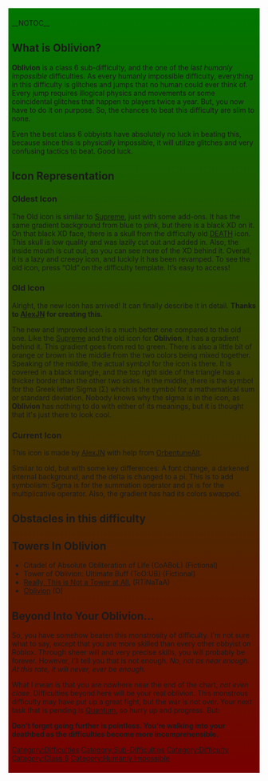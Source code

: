 <div style="background: linear-gradient(to bottom, #007700 0%, #770000 100%); padding:0.5em;">{{Humanly Impossible}}__NOTOC__{{NewDifficultyInfobox
|title1 = Oblivion
|image1 = <gallery>
Gamer.jpg|Current
OldOblivionIcon.jpg|Old
Oblivion2.png|Alternate Old
Oblivionold.png|Oldest
</gallery>
|class = Class 6
|previous = [[Victor]]
|next = [[QUANTUM|Quantum]]
|decal_id = *[https://create.roblox.com/store/asset/115326494268391/Oblivion-newest/Oblivion-newest Current]
*[https://create.roblox.com/store/asset/7281346081/Oblivion Old]
*[https://create.roblox.com/store/asset/76162000434334/Oblivion Alternate Old]
*[https://create.roblox.com/store/asset/6387131532/Oblivion Oldest]
|sub_difficulty(ies) = 
|rating=54.5|main_difficulty=[[Victor]]|type=Sub-Difficulty|creator(s)=* Owner: [[User:AlexJN|AlexJN]]
* Original creator: [[User:Octogoat YT|Octgoat YT]]}}

==What is '''Oblivion'''?==
'''Oblivion''' is a class 6 sub-difficulty, and the one of the las''t humanly impossible'' difficulties. As every humanly impossible difficulty, everything in this difficulty is glitches and jumps that no human could ever think of. Every jump requires illogical physics and movements or some coincidental glitches that happen to players twice a year. But, you now have to do it on purpose. So, the chances to beat this difficulty are slim to none. 

Even the best class 6 obbyists have absolutely no luck in beating this, because since this is physically impossible, it will utilize glitches and very confusing tactics to beat. Good luck.

==Icon Representation==

===Oldest Icon===
The Old icon is similar to [[Supreme]], just with some add-ons. It has the same gradient background from blue to pink, but there is a black XD on it. On that black XD face, there is a skull from the difficulty old [[w:c:jtohs-hardest-towers:DEATH|DEATH]] icon. This skull is low quality and was lazily cut out and added in. Also, the inside mouth is cut out, so you can see more of the XD behind it. Overall, it is a lazy and creepy icon, and luckily it has been revamped. To see the old icon, press “Old” on the difficulty template. It’s easy to access!

===Old Icon===
Alright, the new icon has arrived! It can finally describe it in detail. '''Thanks to [[User:AlexJN|AlexJN]] for creating this.'''

The new and improved icon is a much better one compared to the old one. Like the [[Supreme]] and the old icon for '''Oblivion''', it has a gradient behind it. This gradient goes from red to green. There is also a little bit of orange or brown in the middle from the two colors being mixed together. Speaking of the middle, the actual symbol for the icon is there. It is covered in a black triangle, and the top right side of the triangle has a thicker border than the other two sides. In the middle, there is the symbol for the Greek letter Sigma (Σ) which is the symbol for a mathematical sum or standard deviation. Nobody knows why the sigma is in the icon, as '''Oblivion''' has nothing to do with either of its meanings, but it is thought that it's just there to look cool.

=== Current Icon ===
This icon is made by [[User:AlexJN|AlexJN]] with help from [[User:OrbentuneAlt|OrbentuneAlt]].

Similar to old, but with some key differences: A font change, a darkened internal background, and the delta is changed to a pi. This is to add symbolism: Sigma is for the summation operator and pi is for the multiplicative operator. Also, the gradient has had its colors swapped.

==Obstacles in this difficulty ==
{{ObstacleTableRevamp|JumpClimbableBase=24.78|Increment=0.035}}

==Towers In Oblivion ==

*Citadel of Absolute Obliteration of Life (CoABoL) (Fictional)
*Tower of Oblivion: Ultimate Buff (ToO:UB) (Fictional)
*[[Really, This is Not a Tower at All.]] (RTiNaTaA)
*[https://www.roblox.com/games/10406214285/Quasis-Towers-of-Nonsense Oblivion] (O) <!--in forgotten ridge of qton-->

==Beyond Into Your Oblivion... ==
So, you have somehow beaten this monstrosity of difficulty. I'm not sure what to say, except that you are more skilled than every other obbyist on Roblox. Through sheer will and very precise skills, you will probably be forever. However, I’ll tell you that is not enough. ''No, not as near enough. At this rate, it will never, ever be enough.'' 

What I mean is that you are nowhere near the end of the chart, ''not even close''. Difficulties beyond here will be your real oblivion. This monstrous difficulty may have put up a great fight, but the war is not over. Your next task that is pending is [[QUANTUM|Quantum]], so hurry up and progress. But:

'''Don’t forget going further is pointless. You’re walking into your deathbed as the difficulties become more incomprehensible.'''

{{DifficultiesNavbox}}

[[Category:Difficulties]]
[[Category:Sub-Difficulties]]
[[Category:Difficulty]]
[[Category:Class 6]]
[[Category:Humanly Impossible]]